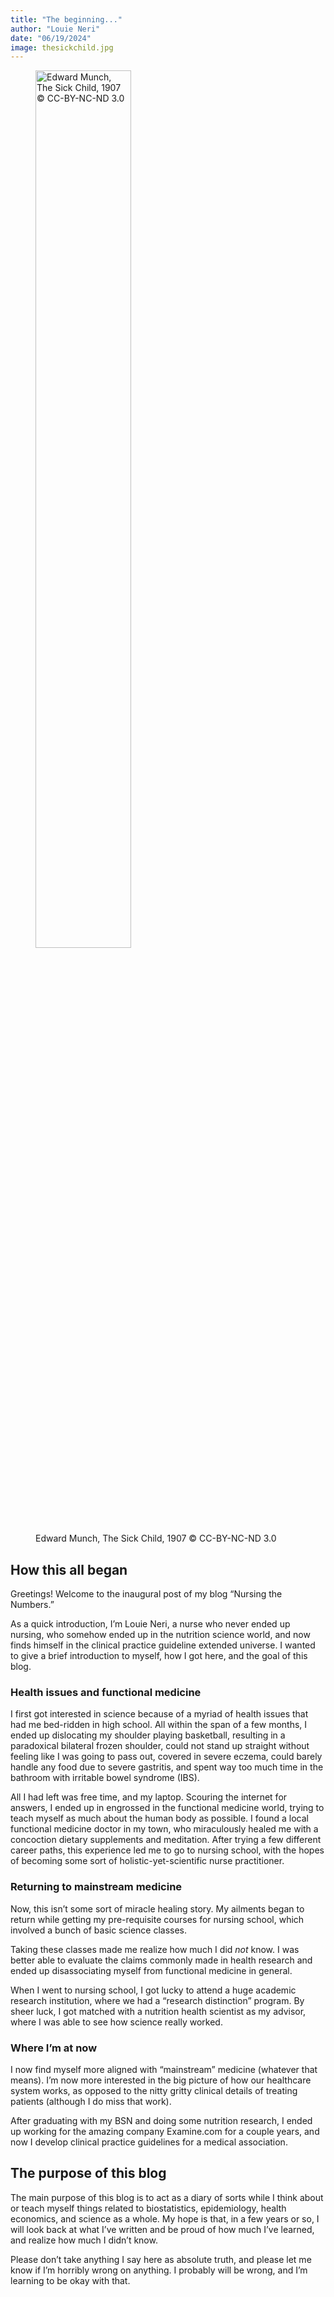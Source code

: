 ```yaml
---
title: "The beginning..."
author: "Louie Neri"
date: "06/19/2024"
image: thesickchild.jpg
---
```


![Edward Munch, The Sick Child, 1907 © CC-BY-NC-ND 3.0](thesickchild.jpg "Edward Munch, The Sick Child, 1907 © CC-BY-NC-ND 3.0"){width="60%"}

## How this all began

Greetings! Welcome to the inaugural post of my blog "Nursing the Numbers."

As a quick introduction, I'm Louie Neri, a nurse who never ended up nursing, who somehow ended up in the nutrition science world, and now finds himself in the clinical practice guideline extended universe. I wanted to give a brief introduction to myself, how I got here, and the goal of this blog.

### Health issues and functional medicine

I first got interested in science because of a myriad of health issues that had me bed-ridden in high school. All within the span of a few months, I ended up dislocating my shoulder playing basketball, resulting in a paradoxical bilateral frozen shoulder, could not stand up straight without feeling like I was going to pass out, covered in severe eczema, could barely handle any food due to severe gastritis, and spent way too much time in the bathroom with irritable bowel syndrome (IBS).

All I had left was free time, and my laptop. Scouring the internet for answers, I ended up in engrossed in the functional medicine world, trying to teach myself as much about the human body as possible. I found a local functional medicine doctor in my town, who miraculously healed me with a concoction dietary supplements and meditation. After trying a few different career paths, this experience led me to go to nursing school, with the hopes of becoming some sort of holistic-yet-scientific nurse practitioner.

### Returning to mainstream medicine

Now, this isn't some sort of miracle healing story. My ailments began to return while getting my pre-requisite courses for nursing school, which involved a bunch of basic science classes.

Taking these classes made me realize how much I did *not* know. I was better able to evaluate the claims commonly made in health research and ended up disassociating myself from functional medicine in general.

When I went to nursing school, I got lucky to attend a huge academic research institution, where we had a "research distinction" program. By sheer luck, I got matched with a nutrition health scientist as my advisor, where I was able to see how science really worked.

### Where I'm at now

I now find myself more aligned with "mainstream" medicine (whatever that means). I'm now more interested in the big picture of how our healthcare system works, as opposed to the nitty gritty clinical details of treating patients (although I do miss that work).

After graduating with my BSN and doing some nutrition research, I ended up working for the amazing company Examine.com for a couple years, and now I develop clinical practice guidelines for a medical association.

## The purpose of this blog

The main purpose of this blog is to act as a diary of sorts while I think about or teach myself things related to biostatistics, epidemiology, health economics, and science as a whole. My hope is that, in a few years or so, I will look back at what I've written and be proud of how much I've learned, and realize how much I didn't know.

Please don't take anything I say here as absolute truth, and please let me know if I'm horribly wrong on anything. I probably will be wrong, and I'm learning to be okay with that.
